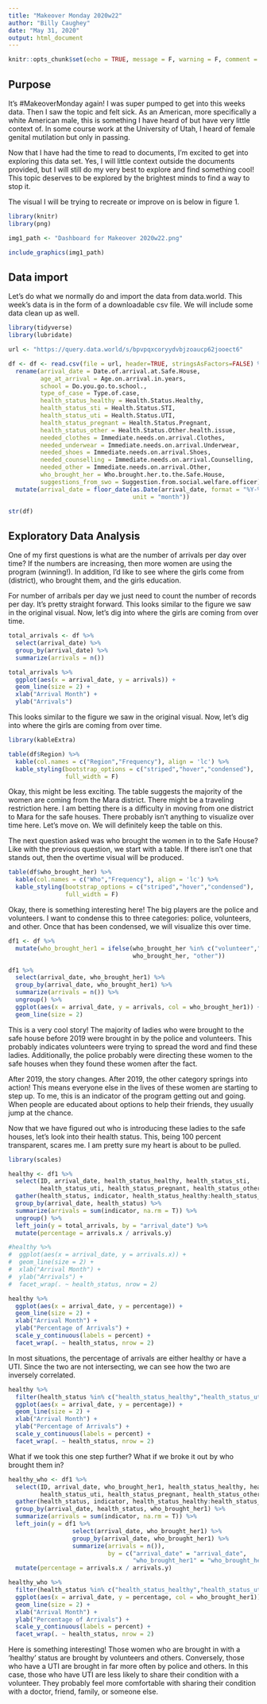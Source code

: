 ```yaml
---
title: "Makeover Monday 2020w22"
author: "Billy Caughey"
date: "May 31, 2020"
output: html_document
---
```


```r
knitr::opts_chunk$set(echo = TRUE, message = F, warning = F, comment = F)
```

## Purpose

It's #MakeoverMonday again! I was super pumped to get into this weeks data. Then I saw the topic and felt sick. As an American, more specifically a white American male, this is something I have heard of but have very little context of. In some course work at the University of Utah, I heard of female genital mutilation but only in passing. 

Now that I have had the time to read to documents, I'm excited to get into exploring this data set. Yes, I will little context outside the documents provided, but I will still do my very best to explore and find something cool! This topic deserves to be explored by the brightest minds to find a way to stop it.

The visual I will be trying to recreate or improve on is below in figure 1.

```r

library(knitr)
library(png)

img1_path <- "Dashboard for Makeover 2020w22.png"

include_graphics(img1_path)

```

## Data import

Let's do what we normally do and import the data from data.world. This week's data is in the form of a downloadable csv file. We will include some data clean up as well.

```r

library(tidyverse)
library(lubridate)

url <- "https://query.data.world/s/bpvpqxcoryydvbjzoaucp62jooect6"

df <- df <- read.csv(file = url, header=TRUE, stringsAsFactors=FALSE) %>%
  rename(arrival_date = Date.of.arrival.at.Safe.House,
         age_at_arrival = Age.on.arrival.in.years,
         school = Do.you.go.to.school.,
         type_of_case = Type.of.case,
         health_status_healthy = Health.Status.Healthy,
         health_status_sti = Health.Status.STI,
         health_status_uti = Health.Status.UTI,
         health_status_pregnant = Health.Status.Pregnant,
         health_status_other = Health.Status.Other.health.issue,
         needed_clothes = Immediate.needs.on.arrival.Clothes,
         needed_underwear = Immediate.needs.on.arrival.Underwear,
         needed_shoes = Immediate.needs.on.arrival.Shoes,
         needed_counselling = Immediate.needs.on.arrival.Counselling,
         needed_other = Immediate.needs.on.arrival.Other,
         who_brought_her = Who.brought.her.to.the.Safe.House,
         suggestions_from_swo = Suggestion.from.social.welfare.officer) %>%
  mutate(arrival_date = floor_date(as.Date(arrival_date, format = "%Y-%m-%d"),
                                   unit = "month"))

str(df)

```

## Exploratory Data Analysis

One of my first questions is what are the number of arrivals per day over time? If the numbers are increasing, then more women are using the program (winning!). In addition, I'd like to see where the girls come from (district), who brought them, and the girls education.

For number of arribals per day we just need to count the number of records per day. It's pretty straight forward. This looks similar to the figure we saw in the original visual. Now, let's dig into where the girls are coming from over time.

```r

total_arrivals <- df %>%
  select(arrival_date) %>%
  group_by(arrival_date) %>%
  summarize(arrivals = n()) 

total_arrivals %>%
  ggplot(aes(x = arrival_date, y = arrivals)) +
  geom_line(size = 2) +
  xlab("Arrival Month") +
  ylab("Arrivals")

```

This looks similar to the figure we saw in the original visual. Now, let's dig into where the girls are coming from over time.

```r

library(kableExtra)

table(df$Region) %>%
  kable(col.names = c("Region","Frequency"), align = 'lc') %>%
  kable_styling(bootstrap_options = c("striped","hover","condensed"),
                full_width = F)

```

Okay, this might be less exciting. The table suggests the majority of the women are coming from the Mara district. There might be a traveling restriction here. I am betting there is a difficulty in moving from one district to Mara for the safe houses. There probably isn't anything to visualize over time here. Let's move on. We will definitely keep the table on this.

The next question asked was who brought the women in to the Safe House? Like with the previous question, we start with a table. If there isn't one that stands out, then the overtime visual will be produced.

```r

table(df$who_brought_her) %>%
  kable(col.names = c("Who","Frequency"), align = 'lc') %>%
  kable_styling(bootstrap_options = c("striped","hover","condensed"),
                full_width = F)

```

Okay, there is something interesting here! The big players are the police and volunteers. I want to condense this to three categories: police, volunteers, and other. Once that has been condensed, we will visualize this over time.

```r

df1 <- df %>%
  mutate(who_brought_her1 = ifelse(who_brought_her %in% c("volunteer","police"), 
                                   who_brought_her, "other")) 

df1 %>%
  select(arrival_date, who_brought_her1) %>%
  group_by(arrival_date, who_brought_her1) %>%
  summarize(arrivals = n()) %>%
  ungroup() %>%
  ggplot(aes(x = arrival_date, y = arrivals, col = who_brought_her1)) +
  geom_line(size = 2)

```

This is a very cool story! The majority of ladies who were brought to the safe house before 2019 were brought in by the police and volunteers. This probably indicates volunteers were trying to spread the word and find these ladies. Additionally, the police probably were directing these women to the safe houses when they found these women after the fact. 

After 2019, the story changes. After 2019, the other category springs into action! This means everyone else in the lives of these women are starting to step up. To me, this is an indicator of the program getting out and going. When people are educated about options to help their friends, they usually jump at the chance. 

Now that we have figured out who is introducing these ladies to the safe houses, let's look into their health status. This, being 100 percent transparent, scares me. I am pretty sure my heart is about to be pulled.

```r

library(scales)

healthy <- df1 %>%
  select(ID, arrival_date, health_status_healthy, health_status_sti,
         health_status_uti, health_status_pregnant, health_status_other) %>%
  gather(health_status, indicator, health_status_healthy:health_status_other) %>%
  group_by(arrival_date, health_status) %>%
  summarize(arrivals = sum(indicator, na.rm = T)) %>%
  ungroup() %>%
  left_join(y = total_arrivals, by = "arrival_date") %>%
  mutate(percentage = arrivals.x / arrivals.y)

#healthy %>%
#  ggplot(aes(x = arrival_date, y = arrivals.x)) +
#  geom_line(size = 2) +
#  xlab("Arrival Month") +
#  ylab("Arrivals") +
#  facet_wrap(. ~ health_status, nrow = 2) 

healthy %>%
  ggplot(aes(x = arrival_date, y = percentage)) +
  geom_line(size = 2) +
  xlab("Arrival Month") +
  ylab("Percentage of Arrivals") +
  scale_y_continuous(labels = percent) +
  facet_wrap(. ~ health_status, nrow = 2) 

```

In most situations, the percentage of arrivals are either healthy or have a UTI. Since the two are not intersecting, we can see how the two are inversely correlated.

```r

healthy %>%
  filter(health_status %in% c("health_status_healthy","health_status_uti")) %>%
  ggplot(aes(x = arrival_date, y = percentage)) +
  geom_line(size = 2) +
  xlab("Arrival Month") +
  ylab("Percentage of Arrivals") +
  scale_y_continuous(labels = percent) +
  facet_wrap(. ~ health_status, nrow = 2) 

```

What if we took this one step further? What if we broke it out by who brought them in?

```r

healthy_who <- df1 %>%
  select(ID, arrival_date, who_brought_her1, health_status_healthy, health_status_sti,
         health_status_uti, health_status_pregnant, health_status_other) %>% 
  gather(health_status, indicator, health_status_healthy:health_status_other) %>%
  group_by(arrival_date, health_status, who_brought_her1) %>%
  summarize(arrivals = sum(indicator, na.rm = T)) %>%
  left_join(y = df1 %>% 
                  select(arrival_date, who_brought_her1) %>%
                  group_by(arrival_date, who_brought_her1) %>%
                  summarize(arrivals = n()), 
                            by = c("arrival_date" = "arrival_date", 
                                   "who_brought_her1" = "who_brought_her1")) %>%
  mutate(percentage = arrivals.x / arrivals.y)

healthy_who %>%
  filter(health_status %in% c("health_status_healthy","health_status_uti")) %>%
  ggplot(aes(x = arrival_date, y = percentage, col = who_brought_her1)) +
  geom_line(size = 2) +
  xlab("Arrival Month") +
  ylab("Percentage of Arrivals") +
  scale_y_continuous(labels = percent) +
  facet_wrap(. ~ health_status, nrow = 2) 

```

Here is something interesting! Those women who are brought in with a 'healthy' status are brought by volunteers and others. Conversely, those who have a UTI are brought in far more often by police and others. In this case, those who have UTI are less likely to share their condition with a volunteer. They probably feel more comfortable with sharing their condition with a doctor, friend, family, or someone else. 

























